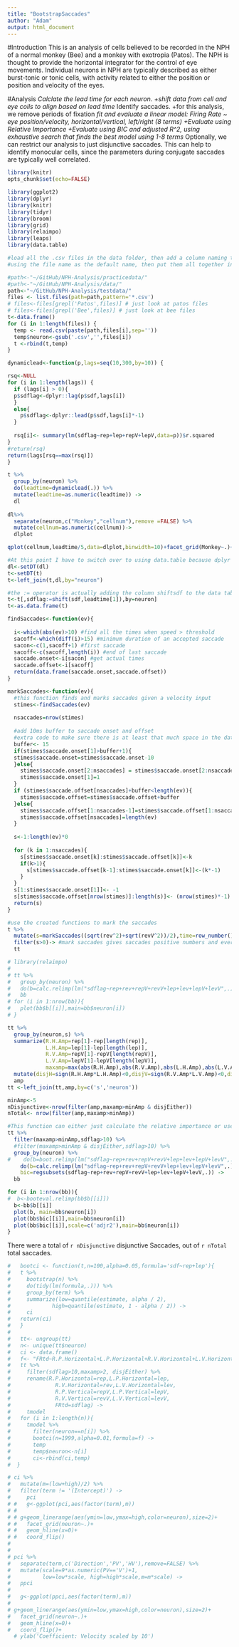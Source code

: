 ```yaml
---
title: "BootstrapSaccades"
author: "Adam"
output: html_document
---
```

#Introduction
This is an analysis of cells believed to be recorded in the NPH of a normal monkey (Bee) and a monkey with exotropia (Patos). The NPH is thought to provide the horizontal integrator for the control of eye movements. Individual neurons in NPH are typically described as either burst-tonic or tonic cells, with activity related to either the position or position and velocity of the eyes. 

#Analysis
*Calclate the lead time for each neuron.
+shift data from cell and eye coils to align based on lead time
*Identify saccades.
+for this analysis, we remove periods of fixation
*fit and evaluate a linear model: Firing Rate ~ eye position/velocity, horizontal/vertical, left/right (8 terms)
+Evaluate using Relative Importance
+Evaluate using BIC and adjusted R^2, using exhaustive search that finds the best model using 1-8 terms
*Optionally, we can restrict our analysis to just disjunctive saccades. This can help to identify monocular cells, since the parameters during conjugate saccades are typically well correlated.


```r
library(knitr)
opts_chunk$set(echo=FALSE)
```

```r

library(ggplot2)
library(dplyr)
library(knitr)
library(tidyr)
library(broom)
library(grid)
library(relaimpo)
library(leaps)
library(data.table)

```

```r
#load all the .csv files in the data folder, then add a column naming the neuron, 
#using the file name as the default name, then put them all together in one long data frame

#path<-"~/GitHub/NPH-Analysis/practicedata/"
#path<-"~/GitHub/NPH-Analysis/data/"
path<-"~/GitHub/NPH-Analysis/testdata/"
files <- list.files(path=path,pattern='*.csv')
# files<-files[grepl('Patos',files)] # just look at patos files
# files<-files[grepl('Bee',files)] # just look at bee files
t<-data.frame()
for (i in 1:length(files)) {
  temp <- read.csv(paste(path,files[i],sep=''))
  temp$neuron<-gsub('.csv','',files[i])
  t <-rbind(t,temp)
}
```

```r
dynamiclead<-function(p,lags=seq(10,300,by=10)) {

rsq<-NULL
for (i in 1:length(lags)) {
  if (lags[i] > 0){
  p$sdflag<-dplyr::lag(p$sdf,lags[i])
  }
  else{
    p$sdflag<-dplyr::lead(p$sdf,lags[i]*-1)
  }
    
  rsq[i]<- summary(lm(sdflag~rep+lep+repV+lepV,data=p))$r.squared
}
#return(rsq)
return(lags[rsq==max(rsq)])
}

t %>%
  group_by(neuron) %>%
  do(leadtime=dynamiclead(.)) %>%
  mutate(leadtime=as.numeric(leadtime)) ->
  dl
  
dl%>%
  separate(neuron,c("Monkey","cellnum"),remove =FALSE) %>%
  mutate(cellnum=as.numeric(cellnum))->
  dlplot

qplot(cellnum,leadtime/5,data=dlplot,binwidth=10)+facet_grid(Monkey~.)+ylab("Lead Time (ms)")

#At this point I have to switch over to using data.table because dplyr can't handle shifting each group by a different amount. Hopefully this doesn't mess everything else up.
dl<-setDT(dl)
t<-setDT(t)
t<-left_join(t,dl,by="neuron")

#the := operator is actually adding the column shiftsdf to the data table
t<-t[,sdflag:=shift(sdf,leadtime[1]),by=neuron]
t<-as.data.frame(t)

```

```r

findSaccades<-function(ev){
  
  i<-which(abs(ev)>10) #find all the times when speed > threshold
  sacoff<-which(diff(i)>15) #minimum duration of an accepted saccade
  sacon<-c(1,sacoff+1) #first saccade
  sacoff<-c(sacoff,length(i)) #end of last saccade
  saccade.onset<-i[sacon] #get actual times
  saccade.offset<-i[sacoff] 
  return(data.frame(saccade.onset,saccade.offset))
}

markSaccades<-function(ev){
  #this function finds and marks saccades given a velocity input
  stimes<-findSaccades(ev)
  
  nsaccades=nrow(stimes)
  
  #add 10ms buffer to saccade onset and offset
  #extra code to make sure there is at least that much space in the data
  buffer<- 15
  if(stimes$saccade.onset[1]>buffer+1){
  stimes$saccade.onset=stimes$saccade.onset-10
  }else{
    stimes$saccade.onset[2:nsaccades] = stimes$saccade.onset[2:nsaccades]-10
    stimes$saccade.onset[1]=1
  }
  if (stimes$saccade.offset[nsaccades]+buffer<length(ev)){
    stimes$saccade.offset=stimes$saccade.offset+buffer
  }else{
    stimes$saccade.offset[1:nsaccades-1]=stimes$saccade.offset[1:nsaccades-1]+buffer
    stimes$saccade.offset[nsaccades]=length(ev)
  }
    
  s<-1:length(ev)*0
  
  for (k in 1:nsaccades){
    s[stimes$saccade.onset[k]:stimes$saccade.offset[k]]<-k
    if(k>1){
      s[stimes$saccade.offset[k-1]:stimes$saccade.onset[k]]<-(k*-1)
    }
  }
  s[1:stimes$saccade.onset[1]]<- -1
  s[stimes$saccade.offset[nrow(stimes)]:length(s)]<- (nrow(stimes)*-1)
  return(s)
}
```

```r
#use the created functions to mark the saccades
t %>%
  mutate(s=markSaccades((sqrt(rev^2)+sqrt(revV^2))/2),time=row_number()) %>%
  filter(s>0)-> #mark saccades gives saccades positive numbers and everything else negative
  tt
```


```r
# library(relaimpo)
# 
# tt %>%
#   group_by(neuron) %>%
#   do(b=calc.relimp(lm("sdflag~rep+rev+repV+revV+lep+lev+lepV+levV",.))) ->
#   bb
# for (i in 1:nrow(bb)){
#   plot(bb$b[[i]],main=bb$neuron[i])
# }
```

```r

tt %>% 
  group_by(neuron,s) %>% 
  summarize(R.H.Amp=rep[1]-rep[length(rep)],
            L.H.Amp=lep[1]-lep[length(lep)],
            R.V.Amp=repV[1]-repV[length(repV)],
            L.V.Amp=lepV[1]-lepV[length(lepV)],
            maxamp=max(abs(R.H.Amp),abs(R.V.Amp),abs(L.H.Amp),abs(L.V.Amp))) %>%
  mutate(disjH=sign(R.H.Amp*L.H.Amp)<0,disjV=sign(R.V.Amp*L.V.Amp)<0,disjEither=disjH | disjV) ->
  amp
tt <-left_join(tt,amp,by=c('s','neuron'))

minAmp<-5
nDisjunctive<-nrow(filter(amp,maxamp>minAmp & disjEither))
nTotal<- nrow(filter(amp,maxamp>minAmp))
```


```r
#This function can either just calculate the relative importance or use bootstrapping to find a confidence interval for the relative importance. Bootstrapping obviously takes a long time. Also, it can either fit the model to all of the saccades, or just the disjunctive ones. 
tt %>%
  filter(maxamp>minAmp,sdflag>10) %>%
  #filter(maxamp>minAmp & disjEither,sdflag>10) %>%
  group_by(neuron) %>%
#    do(b=boot.relimp(lm("sdflag~rep+rev+repV+revV+lep+lev+lepV+levV",.),b=1999),
    do(b=calc.relimp(lm("sdflag~rep+rev+repV+revV+lep+lev+lepV+levV",.)),
    bic=regsubsets(sdflag~rep+rev+repV+revV+lep+lev+lepV+levV,.)) ->
  bb

for (i in 1:nrow(bb)){
#  b<-booteval.relimp(bb$b[[i]])
  b<-bb$b[[i]]
  plot(b, main=bb$neuron[i])
  plot(bb$bic[[i]],main=bb$neuron[i])
  plot(bb$bic[[i]],scale=c('adjr2'),main=bb$neuron[i])
}
```

There were a total of `r nDisjunctive` disjunctive Saccades, out of `r nTotal` total saccades.

```r
#   bootci <- function(t,n=100,alpha=0.05,formula='sdf~rep+lep'){
#   t %>%
#     bootstrap(n) %>%
#     do(tidy(lm(formula,.))) %>%
#     group_by(term) %>%
#     summarize(low=quantile(estimate, alpha / 2),
#             high=quantile(estimate, 1 - alpha / 2)) ->
#     ci
#   return(ci)
#   }
# 
#   tt<- ungroup(tt)
#   n<- unique(tt$neuron)
#   ci <- data.frame()
#   f<- "FRtd~R.P.Horizontal+L.P.Horizontal+R.V.Horizontal+L.V.Horizontal+R.P.Vertical+L.P.Vertical+R.V.Vertical+L.V.Vertical"
#   tt %>%
#     filter(sdflag>10,maxamp>2, disjEither) %>%
#     rename(R.P.Horizontal=rep,L.P.Horizontal=lep,
#              R.V.Horizontal=rev,L.V.Horizontal=lev,
#              R.P.Vertical=repV,L.P.Vertical=lepV,
#              R.V.Vertical=revV,L.V.Vertical=levV,
#              FRtd=sdflag) ->
#     tmodel
#   for (i in 1:length(n)){
#     tmodel %>%
#       filter(neuron==n[i]) %>%
#       bootci(n=1999,alpha=0.01,formula=f) ->
#       temp
#       temp$neuron<-n[i]
#       ci<-rbind(ci,temp)
#  }
```
 
```r
# ci %>%
#   mutate(m=(low+high)/2) %>%
#   filter(term != '(Intercept)') ->
#     pci
# #   g<-ggplot(pci,aes(factor(term),m)) 
# #   
# # g+geom_linerange(aes(ymin=low,ymax=high,color=neuron),size=2)+
# #   facet_grid(neuron~.)+
# #   geom_hline(x=0)+
# #   coord_flip()
# 
# 
# pci %>%
#   separate(term,c('Direction','PV','HV'),remove=FALSE) %>%
#   mutate(scale=9*as.numeric(PV=='V')+1,
#          low=low*scale, high=high*scale,m=m*scale) ->
#   ppci
# 
#   g<-ggplot(ppci,aes(factor(term),m)) 
#   
# g+geom_linerange(aes(ymin=low,ymax=high,color=neuron),size=2)+
#   facet_grid(neuron~.)+
#   geom_hline(x=0)+
#   coord_flip()+
  # ylab('Coefficient: Velocity scaled by 10')
```

